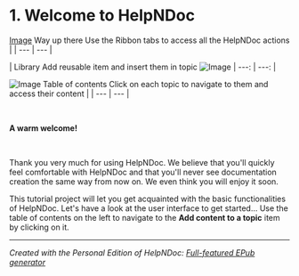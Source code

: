 # 1. Welcome to HelpNDoc

[Image](<./arrow1.png>)   Way up there Use the Ribbon tabs to access all the HelpNDoc actions |
| --- | --- |


| Library Add reusable item and insert them in topic ![Image](<./arrow2.png>) 
| ---: | ---: |


 ![Image](<./arrow3.png>) Table of contents Click on each topic to navigate to them and access their content |
| --- | --- |


&nbsp;

**A warm welcome\!**

&nbsp;

Thank you very much for using HelpNDoc. We believe that you'll quickly feel comfortable with HelpNDoc and that you'll never see documentation creation the same way from now on. We even think you will enjoy it soon.

This tutorial project will let you get acquainted with the basic functionalities of HelpNDoc. Let's have a look at the user interface to get started... Use the table of contents on the left to navigate to the **Add content to a topic** item by clicking on it.

***
_Created with the Personal Edition of HelpNDoc: [Full-featured EPub generator](<https://www.helpndoc.com/create-epub-ebooks>)_

